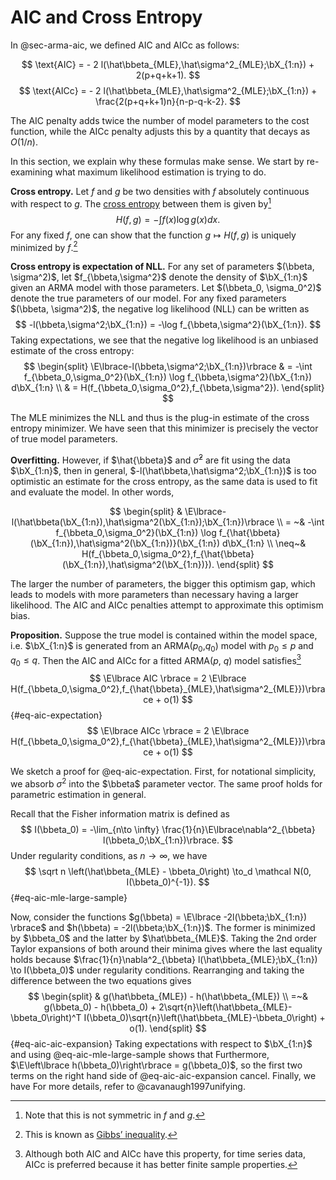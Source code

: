 # AIC and Cross Entropy

In @sec-arma-aic, we defined AIC and AICc as follows:

$$
\text{AIC} = - 2 l(\hat\bbeta_{MLE},\hat\sigma^2_{MLE};\bX_{1:n}) + 2(p+q+k+1).
$$
$$
\text{AICc} = - 2 l(\hat\bbeta_{MLE},\hat\sigma^2_{MLE};\bX_{1:n}) + \frac{2(p+q+k+1)n}{n-p-q-k-2}.
$$

The AIC penalty adds twice the number of model parameters to the cost function, while the AICc penalty adjusts this by a quantity that decays as $O(1/n)$.

In this section, we explain why these formulas make sense.
We start by re-examining what maximum likelihood estimation is trying to do.

**Cross entropy.**
Let $f$ and $g$ be two densities with $f$ absolutely continuous with respect to $g$.
The [cross entropy](https://en.wikipedia.org/wiki/Cross-entropy) between them is given by[^1]
$$
H(f, g) = -\int f(x) \log g(x) dx.
$$
For any fixed $f$, one can show that the function $g \mapsto H(f,g)$ is uniquely minimized by $f$.[^2]

[^1]: Note that this is not symmetric in $f$ and $g$.

[^2]: This is known as [Gibbs' inequality](https://en.wikipedia.org/wiki/Gibbs%27_inequality).

**Cross entropy is expectation of NLL.**
For any set of parameters $(\bbeta, \sigma^2)$, let $f_{\bbeta,\sigma^2}$ denote the density of $\bX_{1:n}$ given an ARMA model with those parameters.
Let $(\bbeta_0, \sigma_0^2)$ denote the true parameters of our model.
For any fixed parameters $(\bbeta, \sigma^2)$, the negative log likelihood (NLL) can be written as
$$
-l(\bbeta,\sigma^2;\bX_{1:n}) = -\log f_{\bbeta,\sigma^2}(\bX_{1:n}).
$$
Taking expectations, we see that the negative log likelihood is an unbiased estimate of the cross entropy:
$$
\begin{split}
    \E\lbrace-l(\bbeta,\sigma^2;\bX_{1:n})\rbrace & = -\int f_{\bbeta_0,\sigma_0^2}(\bX_{1:n}) \log f_{\bbeta,\sigma^2}(\bX_{1:n}) d\bX_{1:n} \\
    & = H(f_{\bbeta_0,\sigma_0^2},f_{\bbeta,\sigma^2}).
\end{split}
$$

The MLE minimizes the NLL and thus is the plug-in estimate of the cross entropy minimizer.
We have seen that this minimizer is precisely the vector of true model parameters.

**Overfitting.**
However, if $\hat{\bbeta}$ and $\hat\sigma^2$ are fit using the data $\bX_{1:n}$, then in general, $-l(\hat\bbeta,\hat\sigma^2;\bX_{1:n})$ is too optimistic an estimate for the cross entropy, as the same data is used to fit and evaluate the model.
In other words,

$$
\begin{split}
    & \E\lbrace-l(\hat\bbeta(\bX_{1:n}),\hat\sigma^2(\bX_{1:n});\bX_{1:n})\rbrace \\
    = ~&  -\int f_{\bbeta_0,\sigma_0^2}(\bX_{1:n}) \log f_{\hat{\bbeta}(\bX_{1:n}),\hat\sigma^2(\bX_{1:n})}(\bX_{1:n}) d\bX_{1:n} \\
    \neq~& H(f_{\bbeta_0,\sigma_0^2},f_{\hat{\bbeta}(\bX_{1:n}),\hat\sigma^2(\bX_{1:n})}).
\end{split}
$$

The larger the number of parameters, the bigger this optimism gap, which leads to models with more parameters than necessary having a larger likelihood.
The AIC and AICc penalties attempt to approximate this optimism bias.

**Proposition.**
Suppose the true model is contained within the model space, i.e. $\bX_{1:n}$ is generated from an ARMA($p_0$,$q_0$) model with $p_0 \leq p$ and $q_0 \leq q$.
Then the AIC and AICc for a fitted ARMA($p$, $q$) model satisfies[^3]
$$
\E\lbrace AIC \rbrace = 2 \E\lbrace H(f_{\bbeta_0,\sigma_0^2},f_{\hat{\bbeta}_{MLE},\hat\sigma^2_{MLE}})\rbrace + o(1)
$$ {#eq-aic-expectation}
$$
\E\lbrace AICc \rbrace = 2 \E\lbrace H(f_{\bbeta_0,\sigma_0^2},f_{\hat{\bbeta}_{MLE},\hat\sigma^2_{MLE}})\rbrace + o(1)
$$

[^3]: Although both AIC and AICc have this property, for time series data, AICc is preferred because it has better finite sample properties.

We sketch a proof for @eq-aic-expectation.
First, for notational simplicity, we absorb $\sigma^2$ into the $\bbeta$ parameter vector.
The same proof holds for parametric estimation in general.

Recall that the Fisher information matrix is defined as
$$
    I(\bbeta_0) = -\lim_{n\to \infty} \frac{1}{n}\E\lbrace\nabla^2_{\bbeta} l(\bbeta_0;\bX_{1:n})\rbrace.
$$
Under regularity conditions, as $n \to \infty$, we have
$$
\sqrt n \left(\hat\bbeta_{MLE} - \bbeta_0\right) \to_d \mathcal N(0, I(\bbeta_0)^{-1}).
$$ {#eq-aic-mle-large-sample}

Now, consider the functions $g(\bbeta) = \E\lbrace -2l(\bbeta;\bX_{1:n}) \rbrace$ and $h(\bbeta) = -2l(\bbeta;\bX_{1:n})$.
The former is minimized by $\bbeta_0$ and the latter by $\hat\bbeta_{MLE}$.
Taking the 2nd order Taylor expansions of both around their minima gives
\begin{align} 
    g(\hat\bbeta_{MLE}) & = g(\bbeta_0) + \left(\hat\bbeta_{MLE}-\bbeta_0\right)^T \E\lbrace \nabla^2_{\bbeta} l(\bbeta_0;\bX_{1:n})\rbrace\left(\hat\bbeta_{MLE}-\bbeta_0\right) + o(1) \nonumber\\
    & = g(\bbeta_0) + \sqrt{n}\left(\hat\bbeta_{MLE}-\bbeta_0\right)^T I(\bbeta_0)\sqrt{n}\left(\hat\bbeta_{MLE}-\bbeta_0\right) + o(1),
\end{align}
\begin{align}
    h(\bbeta_0) & = h(\hat\bbeta_{MLE}) + \left(\hat\bbeta_{MLE}-\bbeta_0\right)^T \nabla^2_{\bbeta} l(\hat\bbeta_{MLE};\bX_{1:n})\left(\hat\bbeta_{MLE}-\bbeta_0\right) + o(1) \nonumber\\
    & = h(\hat\bbeta_{MLE}) + \sqrt{n}\left(\hat\bbeta_{MLE}-\bbeta_0\right)^T I(\bbeta_0)\sqrt{n}\left(\hat\bbeta_{MLE}-\bbeta_0\right) + o(1),
\end{align}
where the last equality holds because $\frac{1}{n}\nabla^2_{\bbeta} l(\hat\bbeta_{MLE};\bX_{1:n}) \to I(\bbeta_0)$ under regularity conditions.
Rearranging and taking the difference between the two equations gives
$$
\begin{split}
 & g(\hat\bbeta_{MLE}) - h(\hat\bbeta_{MLE}) \\
=~& g(\bbeta_0) - h(\bbeta_0) + 2\sqrt{n}\left(\hat\bbeta_{MLE}-\bbeta_0\right)^T I(\bbeta_0)\sqrt{n}\left(\hat\bbeta_{MLE}-\bbeta_0\right) + o(1).
\end{split}
$$ {#eq-aic-aic-expansion}
Taking expectations with respect to $\bX_{1:n}$ and using @eq-aic-mle-large-sample shows that
\begin{equation}
    \E\lbrace \sqrt{n}\left(\hat\bbeta_{MLE}-\bbeta_0\right)^T I(\bbeta_0)\sqrt{n}\left(\hat\bbeta_{MLE}-\bbeta_0\right)\rbrace = \dim(\bbeta) = p+q+1 + o(1).
\end{equation}
Furthermore, $\E\left\lbrace h(\bbeta_0)\right\rbrace = g(\bbeta_0)$, so the first two terms on the right hand side of @eq-aic-aic-expansion cancel.
Finally, we have
\begin{equation}
    \E\lbrace h(\hat\bbeta_{MLE})\rbrace = \E\lbrace -2l(\hat\bbeta_{MLE}^2(\bX_{1:n});\bX_{1:n}) \rbrace
\end{equation}
\begin{equation}
    \E\lbrace g(\hat\bbeta_{MLE}) \rbrace = 2H(f_{\bbeta_0},f_{\hat\bbeta_{MLE}}).
\end{equation}
For more details, refer to @cavanaugh1997unifying.